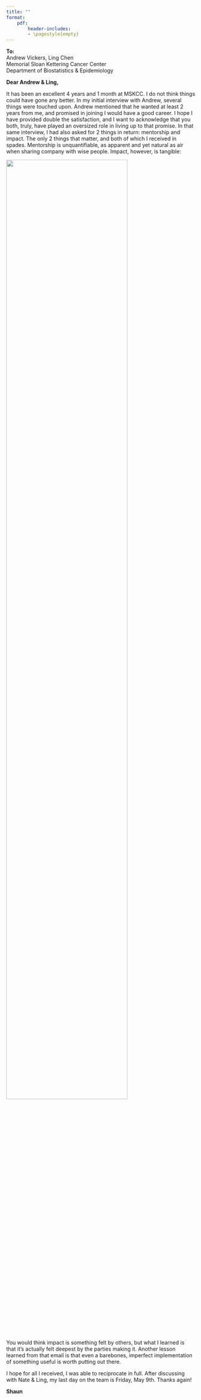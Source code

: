 ```yaml
---
title: ""
format:
    pdf:
        header-includes:
        - \pagestyle{empty}
---
```


\begin{center}
MSKCC Letter of Resignation
\end{center}

\noindent\begin{tabular*}{\textwidth}{@{\extracolsep{\fill}}lr}
\textbf{Shaun Porwal} & April 11, 2025 \\
shaun.porwal@gmail.com • (732) 318-7592 & \\
\end{tabular*}

**To:**\
Andrew Vickers, Ling Chen\
Memorial Sloan Kettering Cancer Center\
Department of Biostatistics & Epidemiology\

**Dear Andrew & Ling,**\

It has been an excellent 4 years and 1 month at MSKCC. I do not think things could have gone any better. In my initial interview with Andrew, several things were touched upon. Andrew mentioned that he wanted at least 2 years from me, and promised in joining I would have a good career. I hope I have provided double the satisfaction, and I want to acknowledge that you both, truly, have played an oversized role in living up to that promise. In that same interview, I had also asked for 2 things in return: mentorship and impact. The only 2 things that matter, and both of which I received in spades. Mentorship is unquantifiable, as apparent and yet natural as air when sharing company with wise people. Impact, however, is tangible:

![](./dca_email.png){width=80% fig-align="center"}

You would think impact is something felt by others, but what I learned is that it's actually felt deepest by the parties making it. Another lesson learned from that email is that even a barebones, imperfect implementation of something useful is worth putting out there.

I hope for all I received, I was able to reciprocate in full. After discussing with Nate & Ling, my last day on the team is Friday, May 9th. Thanks again!\

**Shaun**
